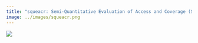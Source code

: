 ```yaml
---
title: "squeacr: Semi-Quantitative Evaluation of Access and Coverage (SQUEAC) Tools in R"
image: ../images/squeacr.png
---
```


::: {.column-margin}

[![](../images/squeacr.png)](https://nutriverse.io/squeacr/){target="blank"}

:::

